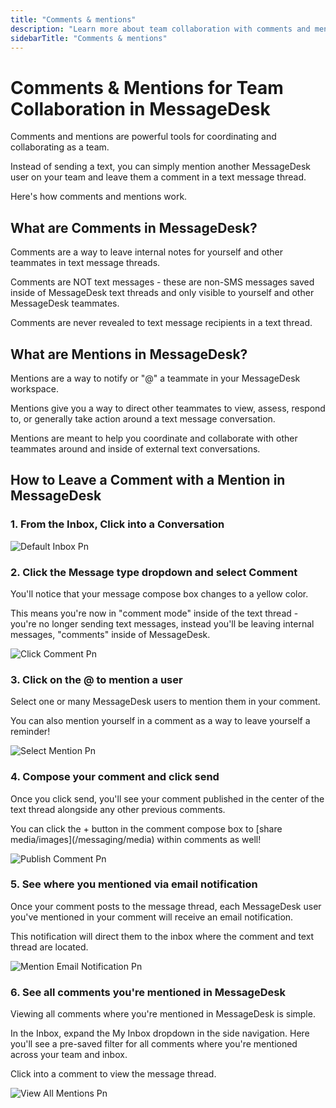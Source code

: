 ```yaml
---
title: "Comments & mentions"
description: "Learn more about team collaboration with comments and mentions in MessageDesk."
sidebarTitle: "Comments & mentions"
---
```


# Comments & Mentions for Team Collaboration in MessageDesk

Comments and mentions are powerful tools for coordinating and collaborating as a team.

Instead of sending a text, you can simply mention another MessageDesk user on your team and leave them a comment in a text message thread.

Here's how comments and mentions work.

## What are Comments in MessageDesk?

Comments are a way to leave internal notes for yourself and other teammates in text message threads.

Comments are NOT text messages - these are non-SMS messages saved inside of MessageDesk text threads and only visible to yourself and other MessageDesk teammates.

Comments are never revealed to text message recipients in a text thread.

## What are Mentions in MessageDesk?

Mentions are a way to notify or "@" a teammate in your MessageDesk workspace.

Mentions give you a way to direct other teammates to view, assess, respond to, or generally take action around a text message conversation.

Mentions are meant to help you coordinate and collaborate with other teammates around and inside of external text conversations.

## How to Leave a Comment with a Mention in MessageDesk

### 1. From the Inbox, Click into a Conversation

![Default Inbox Pn](/docs-main/images/DefaultInbox.png)

### 2. Click the Message type dropdown and select Comment

You'll notice that your message compose box changes to a yellow color.

This means you're now in "comment mode" inside of the text thread - you're no longer sending text messages, instead you'll be leaving internal messages, "comments" inside of MessageDesk.

![Click Comment Pn](/docs-main/images/click-comment.png)

### 3. Click on the @ to mention a user

Select one or many MessageDesk users to mention them in your comment.

<Note>
  You can also mention yourself in a comment as a way to leave yourself a reminder!
</Note>

![Select Mention Pn](/docs-main/images/select-mention.png)

### 4. Compose your comment and click send

Once you click send, you'll see your comment published in the center of the text thread alongside any other previous comments.

<Note>
  You can click the + button in the comment compose box to [share media/images](/messaging/media) within comments as well!
</Note>

![Publish Comment Pn](/docs-main/images/publish-comment.png)

### 5. See where you mentioned via email notification

Once your comment posts to the message thread, each MessageDesk user you've mentioned in your comment will receive an email notification.

This notification will direct them to the inbox where the comment and text thread are located.

![Mention Email Notification Pn](/docs-main/images/mention-email-notification.png)

### 6. See all comments you're mentioned in MessageDesk

Viewing all comments where you're mentioned in MessageDesk is simple.

In the Inbox, expand the My Inbox dropdown in the side navigation. Here you'll see a pre-saved filter for all comments where you're mentioned across your team and inbox.

Click into a comment to view the message thread.

![View All Mentions Pn](/docs-main/images/view-all-mentions.png)